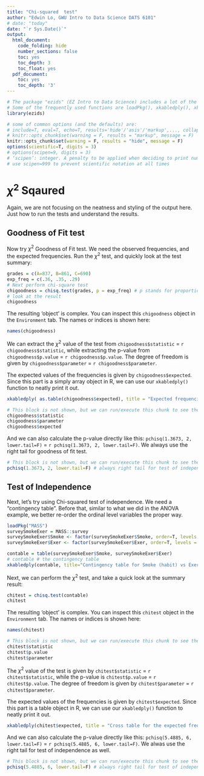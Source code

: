```yaml
---
title: "Chi-squared  test"
author: "Edwin Lo, GWU Intro to Data Science DATS 6101"
# date: "today"
date: "`r Sys.Date()`"
output:
  html_document:
    code_folding: hide
    number_sections: false
    toc: yes
    toc_depth: 3
    toc_float: yes
  pdf_document:
    toc: yes
    toc_depth: '3'
---
```


```r
# The package "ezids" (EZ Intro to Data Science) includes a lot of the helper functions we developed for the course. 
# Some of the frequently used functions are loadPkg(), xkabledply(), xkablesummary(), uzscale(), etc.
library(ezids)
```


```r
# some of common options (and the defaults) are: 
# include=T, eval=T, echo=T, results='hide'/'asis'/'markup',..., collapse=F, warning=T, message=T, error=T, cache=T, fig.width=6, fig.height=4, fig.dim=c(6,4) #inches, fig.align='left'/'center','right', 
# knitr::opts_chunk$set(warning = F, results = "markup", message = F)
knitr::opts_chunk$set(warning = F, results = "hide", message = F)
options(scientific=T, digits = 3) 
# options(scipen=9, digits = 3) 
# ‘scipen’: integer. A penalty to be applied when deciding to print numeric values in fixed or exponential notation.  Positive values bias towards fixed and negative towards scientific notation: fixed notation will be preferred unless it is more than ‘scipen’ digits wider.
# use scipen=999 to prevent scientific notation at all times
```


# $\chi^2$ Sqaured

Again, we are not focusing on the neatness and styling of the output here. Just how to run the tests and understand the results.  

## Goodness of Fit test

Now try $\chi^2$ Goodness of Fit test. We need the observed frequencies, and the expected frequencies. Run the $\chi^2$ test, and quickly look at the test summary: 
```r
grades = c(A=837, B=861, C=690)
exp_freq = c(.36, .35, .29)
# Next perform chi-square test
chigoodness = chisq.test(grades, p = exp_freq) # p stands for proportions
# look at the result
chigoodness
```

The resulting 'object' is complex. You can inspect this `chigoodness` object in the `Environment` tab. The names or indices is shown here:  
```r
names(chigoodness)
```


We can extract the $\chi^2$ value of the test from `chigoodness$statistic` = `r chigoodness$statistic`, while extracting the p-value from `chigoodness$p.value` = `r chigoodness$p.value`. The degree of freedom is given by `chigoodness$parameter` = `r chigoodness$parameter`.

The expected values of the frequencies is given by `chigoodness$expected`. Since this part is a simply array object in R, we can use our `xkabledply()` function to neatly print it out.

```r
xkabledply( as.table(chigoodness$expected), title = "Expected frequencies", wide = T)
```


```r
# This block is not shown, but we can run/execute this chunk to see the results easily when coding
chigoodness$statistic
chigoodness$parameter
chigoodness$expected
```


And we can also calculate the p-value directly like this: `pchisq(1.3673, 2, lower.tail=F)` = `r pchisq(1.3673, 2, lower.tail=F)`. We always use the right tail for goodness of fit test. 

```r
# This block is not shown, but we can run/execute this chunk to see the results easily when coding
pchisq(1.3673, 2, lower.tail=F) # always right tail for test of independence as well
```


## Test of Independence  

Next, let's try using Chi-squared test of independence. We need a "contingency table". Before that, similar to what we did in the ANOVA example, we better re-order the ordinal level variables the proper way.  

```r
loadPkg("MASS")
surveySmokeExer = MASS::survey 
surveySmokeExer$Smoke <- factor(surveySmokeExer$Smoke, order=T, levels = c("Never","Occas","Regul","Heavy"))
surveySmokeExer$Exer <- factor(surveySmokeExer$Exer, order=T, levels = c("None","Some","Freq"))

contable = table(surveySmokeExer$Smoke, surveySmokeExer$Exer)
# contable # the contingency table
xkabledply(contable, title="Contingency table for Smoke (habit) vs Exercise (level) in library 'MASS'")
```

Next, we can perform the $\chi^2$ test, and take a quick look at the summary result:

```r
chitest = chisq.test(contable)
chitest
```

The resulting 'object' is complex. You can inspect this `chitest` object in the `Environment` tab. The names or indices is shown here:  
```r
names(chitest)
```


```r
# This block is not shown, but we can run/execute this chunk to see the results easily when coding
chitest$statistic
chitest$p.value
chitest$parameter
```

The $\chi^2$ value of the test is given by `chitest$statistic` = `r chitest$statistic`, while the p-value is `chitest$p.value` = `r chitest$p.value`. The degree of freedom is given by `chitest$parameter` = `r chitest$parameter`.

The expected values of the frequencies is given by `chitest$expected`. Since this part is a table object in R, we can use our `xkabledply()` function to neatly print it out.

```r
xkabledply(chitest$expected, title = "Cross table for the expected frequencies between Smoke (habit) vs Exercise (level) in library 'MASS'")
```

And we can also calculate the p-value directly like this: `pchisq(5.4885, 6, lower.tail=F)` = `r pchisq(5.4885, 6, lower.tail=F)`. We alwas use the right tail for test of independence as well. 

```r
# This block is not shown, but we can run/execute this chunk to see the results easily when coding
pchisq(5.4885, 6, lower.tail=F) # always right tail for test of independence as well
```




